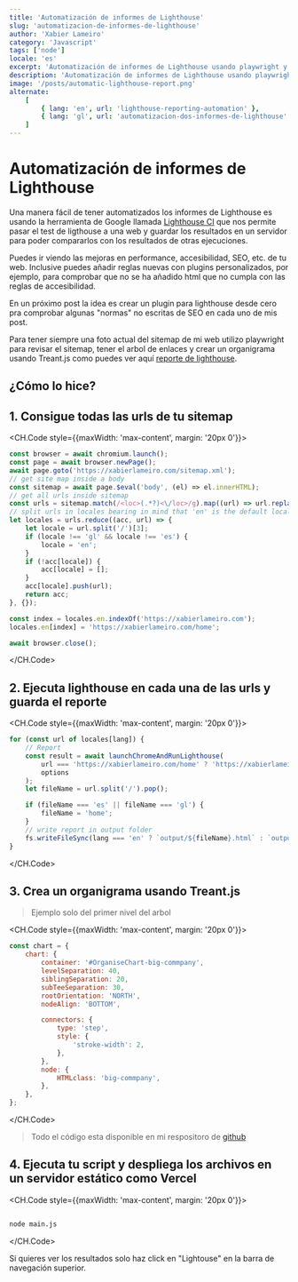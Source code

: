 ```yaml
---
title: 'Automatización de informes de Lighthouse'
slug: 'automatizacion-de-informes-de-lighthouse'
author: 'Xabier Lameiro'
category: 'Javascript'
tags: ['node']
locale: 'es'
excerpt: 'Automatización de informes de Lighthouse usando playwright y la api de lightouse en una web desplegada en un ejemplo real'
description: 'Automatización de informes de Lighthouse usando playwright y la api de lightouse en una web desplegada en un ejemplo real'
image: '/posts/automatic-lighthouse-report.png'
alternate:
    [
        { lang: 'en', url: 'lighthouse-reporting-automation' },
        { lang: 'gl', url: 'automatizacion-dos-informes-de-lighthouse' },
    ]
---
```


# Automatización de informes de Lighthouse

<Date date="01-24-2023" />

<GoogleAdsense />

Una manera fácil de tener automatizados los informes de Lighthouse es usando la herramienta de Google llamada [Lighthouse CI](https://github.com/GoogleChrome/lighthouse) que nos permite pasar el test de ligthouse a una web y guardar los resultados en un servidor para poder compararlos con los resultados de otras ejecuciones.

Puedes ir viendo las mejoras en performance, accesibilidad, SEO, etc. de tu web. Inclusive puedes añadir reglas nuevas con plugins personalizados, por ejemplo, para comprobar que no se ha añadido html que no cumpla con las reglas de accesibilidad.

En un próximo post la idea es crear un plugin para lighthouse desde cero pra comprobar algunas "normas" no escritas de SEO en cada uno de mis post.

Para tener siempre una foto actual del sitemap de mi web utilizo playwright para revisar el sitemap, tener el arbol de enlaces y crear un organigrama usando Treant.js como puedes ver aquí [reporte de lighthouse](https://lighthouse.xabierlameiro.com 'Reporte de lighthouse').

## ¿Cómo lo hice?

## 1. Consigue todas las urls de tu sitemap

<CH.Code style={{maxWidth: 'max-content', margin: '20px 0'}}>

```javascript main.js
const browser = await chromium.launch();
const page = await browser.newPage();
await page.goto('https://xabierlameiro.com/sitemap.xml');
// get site map inside a body
const sitemap = await page.$eval('body', (el) => el.innerHTML);
// get all urls inside sitemap
const urls = sitemap.match(/<loc>(.*?)<\/loc>/g).map((url) => url.replace(/<\/?loc>/g, ''));
// split urls in locales bearing in mind that 'en' is the default locale and it's not included in the url
let locales = urls.reduce((acc, url) => {
    let locale = url.split('/')[3];
    if (locale !== 'gl' && locale !== 'es') {
        locale = 'en';
    }
    if (!acc[locale]) {
        acc[locale] = [];
    }
    acc[locale].push(url);
    return acc;
}, {});

const index = locales.en.indexOf('https://xabierlameiro.com');
locales.en[index] = 'https://xabierlameiro.com/home';

await browser.close();
```

</CH.Code>

## 2. Ejecuta lighthouse en cada una de las urls y guarda el reporte

<CH.Code style={{maxWidth: 'max-content', margin: '20px 0'}}>

```javascript main.js
for (const url of locales[lang]) {
    // Report
    const result = await launchChromeAndRunLighthouse(
        url === 'https://xabierlameiro.com/home' ? 'https://xabierlameiro.com' : url,
        options
    );
    let fileName = url.split('/').pop();

    if (fileName === 'es' || fileName === 'gl') {
        fileName = 'home';
    }
    // write report in output folder
    fs.writeFileSync(lang === 'en' ? `output/${fileName}.html` : `output/${lang}/${fileName}.html`, result.report);
}
```

</CH.Code>

## 3. Crea un organigrama usando Treant.js

> Ejemplo solo del primer nivel del arbol

<CH.Code style={{maxWidth: 'max-content', margin: '20px 0'}}>

```javascript main.js
const chart = {
    chart: {
        container: '#OrganiseChart-big-commpany',
        levelSeparation: 40,
        siblingSeparation: 20,
        subTeeSeparation: 30,
        rootOrientation: 'NORTH',
        nodeAlign: 'BOTTOM',

        connectors: {
            type: 'step',
            style: {
                'stroke-width': 2,
            },
        },
        node: {
            HTMLclass: 'big-commpany',
        },
    },
};
```

</CH.Code>

> Todo el código esta disponible en mi respositoro de [github](https://github.com/xabierlameiro/lighthouse-report/blob/master/main.js 'Enlace a repostorio de github')

## 4. Ejecuta tu script y despliega los archivos en un servidor estático como Vercel

<CH.Code style={{maxWidth: 'max-content', margin: '20px 0'}}>

```bash

node main.js

```

</CH.Code>

Si quieres ver los resultados solo haz click en "Lightouse" en la barra de navegación superior.
